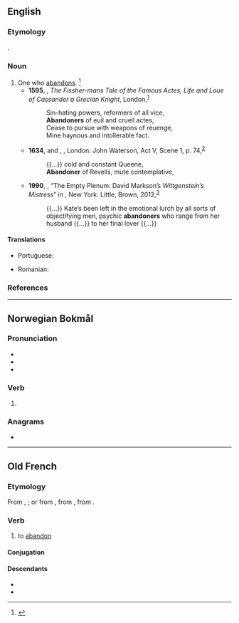 ==English==

===Etymology===
{{suffix|en|abandon|er|id2=agent noun}}.

===Noun===
{{en-noun}}

# One who [[abandon]]s. {{defdate|Late 16<sup>th</sup> century.}}<ref name=SOED>{{R:SOED5|page=2}}</ref>
#* '''1595''', {{w|Francis Sabie}}, ''The Fissher-mans Tale of the Famous Actes, Life and Loue of Cassander a Grecian Knight'', London,<sup>[http://name.umdl.umich.edu/A11269.0001.001]</sup>
#*: Sin-hating powers, reformers of all vice,
#*: '''Abandoners''' of euil and cruell actes,
#*: Cease to pursue with weapons of reuenge,
#*: Mine haynous and intollerable fact.
#* '''1634''', {{w|John Fletcher (playwright)|John Fletcher}} and {{w|William Shakespeare}}, ''{{w|The Two Noble Kinsmen}}'', London: John Waterson, Act V, Scene 1, p. 74,<sup>[http://name.umdl.umich.edu/A00969.0001.001]</sup>
#*: {{...}} cold and constant Queene,
#*: '''Abandoner''' of Revells, mute contemplative,
#* '''1990''', {{w|David Foster Wallace}}, “The Empty Plenum: David Markson’s ''Wittgenstein’s Mistress''” in ''{{w|Both Flesh and Not}}'', New York: Little, Brown, 2012,<sup>[https://books.google.ca/books?id=HjnhLBWINqgC&printsec=frontcover]</sup>
#*: {{...}}  Kate’s been left in the emotional lurch by all sorts of objectifying men, psychic '''abandoners''' who range from her husband {{...}} to her final lover {{...}}

====Translations====
{{trans-top|one who abandons}}
* Portuguese: {{t+|pt|abandonador|m}}
{{trans-mid}}
* Romanian: {{t|ro|abandonator}}
{{trans-bottom}}

===References===
<references/>

----

==Norwegian Bokmål==

===Pronunciation===
* {{IPA|nb|/ɑbɑndɔˈneːr/}}
* {{rhymes|nb|eːr}}
* {{hyphenation|nb|ab|an|do|ner}}

===Verb===
{{head|nb|verb form}}

# {{imperative of|nb|abandonere}}

===Anagrams===
* {{anagrams|nb|a=aabdennor|banneorda}}

----

==Old French==

===Etymology===
From {{m|fro|abandon}}, {{m|fro|abandun}}; or from {{m|fro|[[à]] [[ban]] [[doner]]}}, from {{der|fro|frk|*bann}}, from {{der|fro|gem-pro|*bannaną}}.

===Verb===
{{head|fro|verb}}

# to [[abandon]]

====Conjugation====
{{fro-conj-er}}

====Descendants====
* {{desc|en|abandon|bor=1}}
* {{desc|fr|abandonner}}